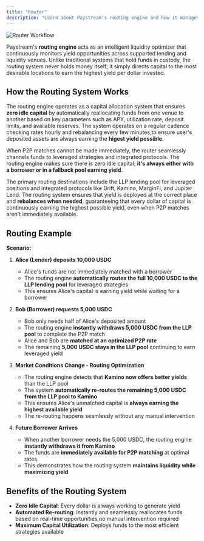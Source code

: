 ```yaml
---
title: "Router"
description: "Learn about Paystream's routing engine and how it manages idle liquidity."
---
```


![Router Workflow](./images/router.png)

Paystream's **routing engine** acts as an intelligent liquidity optimizer that continuously monitors yield opportunities across supported lending and liquidity venues. Unlike traditional systems that hold funds in custody, the routing system never holds money itself; it simply directs capital to the most desirable locations to earn the highest yield per dollar invested.

## How the Routing System Works

The routing engine operates as a capital allocation system that ensures **zero idle capital** by automatically reallocating funds from one venue to another based on key parameters such as APY, utilization rate, deposit limits, and available reserves. The system operates on a regular cadence checking rates hourly and rebalancing every few minutes,to ensure user's deposited assets are always earning the **higest yield possible**.

When P2P matches cannot be made immediately, the router seamlessly channels funds to leveraged strategies and integrated protocols. The routing engine makes sure there is zero idle capital; **it's always either with a borrower or in a fallback pool earning yield**. 

The primary routing destinations include the LLP lending pool for leveraged positions and integrated protocols like Drift, Kamino, MarginFi, and Jupiter Lend. The routing system ensures that yield is deployed at the correct place and **rebalances when needed**, guaranteeing that every dollar of capital is continuously earning the highest possible yield, even when P2P matches aren't immediately available.

## Routing Example

**Scenario:**

1. **Alice (Lender) deposits 10,000 USDC**
   - Alice's funds are not immediately matched with a borrower
   - The routing engine **automatically routes the full 10,000 USDC to the LLP lending pool** for leveraged strategies
   - This ensures Alice's capital is earning yield while waiting for a borrower

2. **Bob (Borrower) requests 5,000 USDC**
   - Bob only needs half of Alice's deposited amount
   - The routing engine **instantly withdraws 5,000 USDC from the LLP pool** to complete the P2P match
   - Alice and Bob are **matched at an optimized P2P rate**
   - The remaining **5,000 USDC stays in the LLP pool** continuing to earn leveraged yield

3. **Market Conditions Change - Routing Optimization**
   - The routing engine detects that **Kamino now offers better yields** than the LLP pool
   - The system **automatically re-routes the remaining 5,000 USDC from the LLP pool to Kamino**
   - This ensures Alice's unmatched capital is **always earning the highest available yield**
   - The re-routing happens seamlessly without any manual intervention

4. **Future Borrower Arrives**
   - When another borrower needs the 5,000 USDC, the routing engine **instantly withdraws it from Kamino**
   - The funds are **immediately available for P2P matching** at optimal rates
   - This demonstrates how the routing system **maintains liquidity while maximizing yield**

## Benefits of the Routing System

- **Zero Idle Capital**: Every dollar is always working to generate yield
- **Automated Re-routing**: Instantly and seamlessly reallocates funds based on real-time opportunities,no manual intervention required
- **Maximum Capital Utilization**: Deploys funds to the most efficient strategies available
